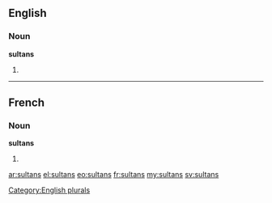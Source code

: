 ==English==

===Noun===
'''sultans'''

# {{plural of|sultan}}

[[Category:English plurals]]

----

==French==

===Noun===
'''sultans''' {{m}}

# {{plural of|sultan|lang=fr}}

[[ar:sultans]]
[[el:sultans]]
[[eo:sultans]]
[[fr:sultans]]
[[my:sultans]]
[[sv:sultans]]